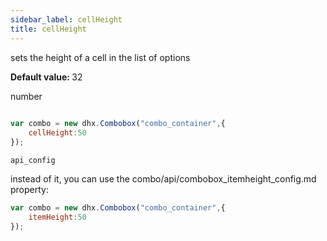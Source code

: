 ```yaml
---
sidebar_label: cellHeight
title: cellHeight
---
```



          


<Short>
 
sets the height of a cell in the list of options



</Short>


<strong>Default value: </strong> 
32



<Type>
 number


</Type>


~~~js
 
var combo = new dhx.Combobox("combo_container",{
    cellHeight:50
});


~~~
	api_config

<Descr>
 



</Descr>


 instead of it, you can use the combo/api/combobox_itemheight_config.md property:

~~~js
var combo = new dhx.Combobox("combo_container",{
    itemHeight:50
});
~~~
